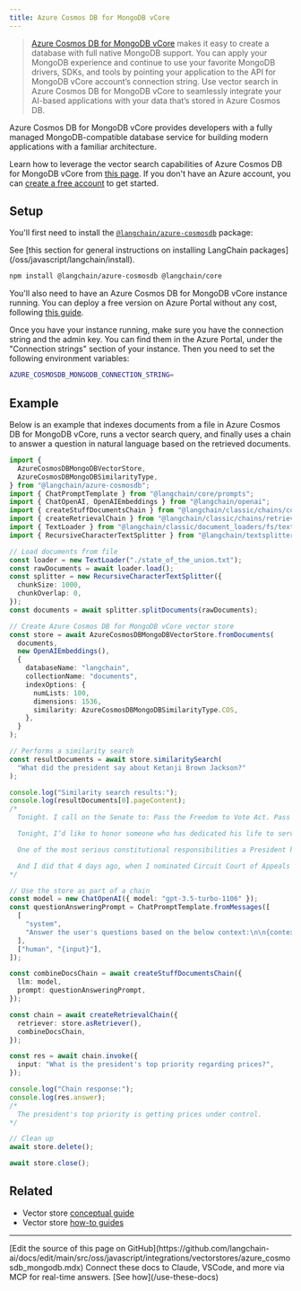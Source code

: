 ```yaml
---
title: Azure Cosmos DB for MongoDB vCore
---
```


> [Azure Cosmos DB for MongoDB vCore](https://learn.microsoft.com/azure/cosmos-db/mongodb/vcore/) makes it easy to create a database with full native MongoDB support. You can apply your MongoDB experience and continue to use your favorite MongoDB drivers, SDKs, and tools by pointing your application to the API for MongoDB vCore account’s connection string. Use vector search in Azure Cosmos DB for MongoDB vCore to seamlessly integrate your AI-based applications with your data that’s stored in Azure Cosmos DB.

Azure Cosmos DB for MongoDB vCore provides developers with a fully managed MongoDB-compatible database service for building modern applications with a familiar architecture.

Learn how to leverage the vector search capabilities of Azure Cosmos DB for MongoDB vCore from [this page](https://learn.microsoft.com/azure/cosmos-db/mongodb/vcore/vector-search). If you don't have an Azure account, you can [create a free account](https://azure.microsoft.com/free/) to get started.

## Setup

You'll first need to install the [`@langchain/azure-cosmosdb`](https://www.npmjs.com/package/@langchain/azure-cosmosdb) package:

<Tip>
See [this section for general instructions on installing LangChain packages](/oss/javascript/langchain/install).
</Tip>

```bash npm
npm install @langchain/azure-cosmosdb @langchain/core
```

You'll also need to have an Azure Cosmos DB for MongoDB vCore instance running. You can deploy a free version on Azure Portal without any cost, following [this guide](https://learn.microsoft.com/azure/cosmos-db/mongodb/vcore/quickstart-portal).

Once you have your instance running, make sure you have the connection string and the admin key. You can find them in the Azure Portal, under the "Connection strings" section of your instance. Then you need to set the following environment variables:

```bash .env vars
AZURE_COSMOSDB_MONGODB_CONNECTION_STRING=
```

## Example

Below is an example that indexes documents from a file in Azure Cosmos DB for MongoDB vCore, runs a vector search query, and finally uses a chain to answer a question in natural language
based on the retrieved documents.

```typescript
import {
  AzureCosmosDBMongoDBVectorStore,
  AzureCosmosDBMongoDBSimilarityType,
} from "@langchain/azure-cosmosdb";
import { ChatPromptTemplate } from "@langchain/core/prompts";
import { ChatOpenAI, OpenAIEmbeddings } from "@langchain/openai";
import { createStuffDocumentsChain } from "@langchain/classic/chains/combine_documents";
import { createRetrievalChain } from "@langchain/classic/chains/retrieval";
import { TextLoader } from "@langchain/classic/document_loaders/fs/text";
import { RecursiveCharacterTextSplitter } from "@langchain/textsplitters";

// Load documents from file
const loader = new TextLoader("./state_of_the_union.txt");
const rawDocuments = await loader.load();
const splitter = new RecursiveCharacterTextSplitter({
  chunkSize: 1000,
  chunkOverlap: 0,
});
const documents = await splitter.splitDocuments(rawDocuments);

// Create Azure Cosmos DB for MongoDB vCore vector store
const store = await AzureCosmosDBMongoDBVectorStore.fromDocuments(
  documents,
  new OpenAIEmbeddings(),
  {
    databaseName: "langchain",
    collectionName: "documents",
    indexOptions: {
      numLists: 100,
      dimensions: 1536,
      similarity: AzureCosmosDBMongoDBSimilarityType.COS,
    },
  }
);

// Performs a similarity search
const resultDocuments = await store.similaritySearch(
  "What did the president say about Ketanji Brown Jackson?"
);

console.log("Similarity search results:");
console.log(resultDocuments[0].pageContent);
/*
  Tonight. I call on the Senate to: Pass the Freedom to Vote Act. Pass the John Lewis Voting Rights Act. And while you’re at it, pass the Disclose Act so Americans can know who is funding our elections.

  Tonight, I’d like to honor someone who has dedicated his life to serve this country: Justice Stephen Breyer—an Army veteran, Constitutional scholar, and retiring Justice of the United States Supreme Court. Justice Breyer, thank you for your service.

  One of the most serious constitutional responsibilities a President has is nominating someone to serve on the United States Supreme Court.

  And I did that 4 days ago, when I nominated Circuit Court of Appeals Judge Ketanji Brown Jackson. One of our nation’s top legal minds, who will continue Justice Breyer’s legacy of excellence.
*/

// Use the store as part of a chain
const model = new ChatOpenAI({ model: "gpt-3.5-turbo-1106" });
const questionAnsweringPrompt = ChatPromptTemplate.fromMessages([
  [
    "system",
    "Answer the user's questions based on the below context:\n\n{context}",
  ],
  ["human", "{input}"],
]);

const combineDocsChain = await createStuffDocumentsChain({
  llm: model,
  prompt: questionAnsweringPrompt,
});

const chain = await createRetrievalChain({
  retriever: store.asRetriever(),
  combineDocsChain,
});

const res = await chain.invoke({
  input: "What is the president's top priority regarding prices?",
});

console.log("Chain response:");
console.log(res.answer);
/*
  The president's top priority is getting prices under control.
*/

// Clean up
await store.delete();

await store.close();
```

## Related

- Vector store [conceptual guide](/oss/javascript/integrations/vectorstores)
- Vector store [how-to guides](/oss/javascript/integrations/vectorstores)

---

<Callout icon="pen-to-square" iconType="regular">
    [Edit the source of this page on GitHub](https://github.com/langchain-ai/docs/edit/main/src/oss/javascript/integrations/vectorstores/azure_cosmosdb_mongodb.mdx)
</Callout>
<Tip icon="terminal" iconType="regular">
    Connect these docs to Claude, VSCode, and more via MCP for    real-time answers. [See how](/use-these-docs)
</Tip>
